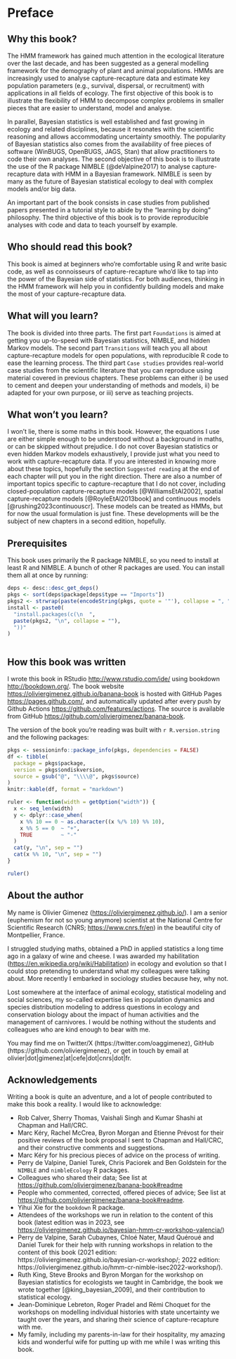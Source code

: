 # Preface {-}

## Why this book? {-}

The HMM framework has gained much attention in the ecological literature over the last decade, and has been suggested as a general modelling framework for the demography of plant and animal populations. HMMs are increasingly used to analyse capture-recapture data and estimate key population parameters (e.g., survival, dispersal, or recruitment) with applications in all fields of ecology. The first objective of this book is to illustrate the flexibility of HMM to decompose complex problems in smaller pieces that are easier to understand, model and analyse. 

In parallel, Bayesian statistics is well established and fast growing in ecology and related disciplines, because it resonates with the scientific reasoning and allows accommodating uncertainty smoothly. The popularity of Bayesian statistics also comes from the availability of free pieces of software (WinBUGS, OpenBUGS, JAGS, Stan) that allow practitioners to code their own analyses. The second objective of this book is to illustrate the use of the R package NIMBLE (@deValpine2017) to analyse capture-recapture data with HMM in a Bayesian framework. NIMBLE is seen by many as the future of Bayesian statistical ecology to deal with complex models and/or big data. 

An important part of the book consists in case studies from published papers presented in a tutorial style to abide by the “learning by doing” philosophy. The third objective of this book is to provide reproducible analyses with code and data to teach yourself by example. 

## Who should read this book? {-}

This book is aimed at beginners who're comfortable using R and write basic code, as well as connoisseurs of capture-recapture who'd like to tap into the power of the Bayesian side of statistics. For both audiences, thinking in the HMM framework will help you in confidently building models and make the most of your capture-recapture data. 

## What will you learn? {-}

The book is divided into three parts. The first part `Foundations` is aimed at getting you up-to-speed with Bayesian statistics, NIMBLE, and hidden Markov models. The second part `Transitions` will teach you all about capture-recapture models for open populations, with reproducible R code to ease the learning process. The third part `Case studies` provides real-world case studies from the scientific literature that you can reproduce using material covered in previous chapters. These problems can either i) be used to cement and deepen your understanding of methods and models, ii) be adapted for your own purpose, or iii) serve as teaching projects. 

<!-- The fifth and last chapter closes the book with take-home messages and recommendations, a list of frequently asked questions and references cited in the book. **To be amended, the book structure (and my ambitions) have changed a lot since this project has started.** -->

## What won't you learn? {-}

I won't lie, there is some maths in this book. However, the equations I use are either simple enough to be understood without a background in maths, or can be skipped without prejudice. I do not cover Bayesian statistics or even hidden Markov models exhaustively, I provide just what you need to work with capture-recapture data. If you are interested in knowing more about these topics, hopefully the section `Suggested reading` at the end of each chapter will put you in the right direction. There are also a number of important topics specific to capture-recapture that I do not cover, including closed-population capture-recapture models [@WilliamsEtAl2002], spatial capture-recapture models [@RoyleEtAl2013book] and continuous models [@rushing2023continuouscr]. These models can be treated as HMMs, but for now the usual formulation is just fine. These developments will be the subject of new chapters in a second edition, hopefully.

<!-- **There will be spatial considerations in the Case studies w/ splines and CAR. No SCR models (R. Glennie's Biometrics paper on HMMs and open pop SCR will not be easy to Bayes transform and implement in NIMBLE). No IPM. No continuous. Maybe for second edition haha.** -->

## Prerequisites {-}

This book uses primarily the R package NIMBLE, so you need to install at least R and NIMBLE. A bunch of other R packages are used. You can install them all at once by running:

```r
deps <- desc::desc_get_deps()
pkgs <- sort(deps$package[deps$type == "Imports"])
pkgs2 <- strwrap(paste(encodeString(pkgs, quote = '"'), collapse = ", "), exdent = 2)
install <- paste0(
  "install.packages(c(\n  ", 
  paste(pkgs2, "\n", collapse = ""), 
  "))"
)
```

```r
```

## How this book was written {-}

I wrote this book in RStudio <http://www.rstudio.com/ide/> using bookdown <http://bookdown.org/>. The book website <https://oliviergimenez.github.io/banana-book> is hosted with GitHub Pages <https://pages.github.com/>, and automatically updated after every push by Github Actions <https://github.com/features/actions>. The source is available from GitHub <https://github.com/oliviergimenez/banana-book>.

The version of the book you're reading was built with `r R.version.string` and the following packages:

```r
pkgs <- sessioninfo::package_info(pkgs, dependencies = FALSE)
df <- tibble(
  package = pkgs$package,
  version = pkgs$ondiskversion,
  source = gsub("@", "\\\\@", pkgs$source)
)
knitr::kable(df, format = "markdown")
```

```r
ruler <- function(width = getOption("width")) {
  x <- seq_len(width)
  y <- dplyr::case_when(
    x %% 10 == 0 ~ as.character((x %/% 10) %% 10),
    x %% 5 == 0  ~ "+",
    TRUE         ~ "-"
  )
  cat(y, "\n", sep = "")
  cat(x %% 10, "\n", sep = "")
}
```

```r
ruler()
```


## About the author {-}

My name is Olivier Gimenez (<https://oliviergimenez.github.io/>). I am a senior (euphemism for not so young anymore) scientist at the National Centre for Scientific Research (CNRS; <https://www.cnrs.fr/en>) in the beautiful city of Montpellier, France.

I struggled studying maths, obtained a PhD in applied statistics a long time ago in a galaxy of wine and cheese. I was awarded my habilitation (<https://en.wikipedia.org/wiki/Habilitation>) in ecology and evolution so that I could stop pretending to understand what my colleagues were talking about. More recently I embarked in sociology studies because hey, why not. 

Lost somewhere at the interface of animal ecology, statistical modeling and social sciences, my so-called expertise lies in population dynamics and species distribution modeling to address questions in ecology and conservation biology about the impact of human activities and the management of carnivores. I would be nothing without the students and colleagues who are kind enough to bear with me.

You may find me on Twitter/X (https://twitter.com/oaggimenez), GitHub (https://github.com/oliviergimenez), or get in touch by email at olivier|dot|gimenez|at|cefe|dot|cnrs|dot|fr.

## Acknowledgements {-}

Writing a book is quite an adventure, and a lot of people contributed to make this book a reality. I would like to acknowledge: 

+ Rob Calver, Sherry Thomas, Vaishali Singh and Kumar Shashi at Chapman and Hall/CRC.  
+ Marc Kéry, Rachel McCrea, Byron Morgan and Etienne Prévost for their positive reviews of the book proposal I sent to Chapman and Hall/CRC, and their constructive comments and suggestions.  
+ Marc Kéry for his precious pieces of advice on the process of writing.  
+ Perry de Valpine, Daniel Turek, Chris Paciorek and Ben Goldstein for the `NIMBLE` and `nimbleEcology` R packages.  
+ Colleagues who shared their data; See list at <https://github.com/oliviergimenez/banana-book#readme>
+ People who commented, corrected, offered pieces of advice; See list at <https://github.com/oliviergimenez/banana-book#readme>. 
+ Yihui Xie for the `bookdown` R package. 
+ Attendees of the workshops we run in relation to the content of this book (latest edition was in 2023, see <https://oliviergimenez.github.io/bayesian-hmm-cr-workshop-valencia/>)
+ Perry de Valpine, Sarah Cubaynes, Chloé Nater, Maud Quéroué and Daniel Turek for their help with running workshops in relation to the content of this book (2021 edition: https://oliviergimenez.github.io/bayesian-cr-workshop/; 2022 edition: https://oliviergimenez.github.io/hmm-cr-nimble-isec2022-workshop/).   
+ Ruth King, Steve Brooks and Byron Morgan for the workshop on Bayesian statistics for ecologists we taught in Cambridge, the book we wrote together [@king_bayesian_2009], and their contribution to statistical ecology.  
+ Jean-Dominique Lebreton, Roger Pradel and Rémi Choquet for the workshops on modelling individual histories with state uncertainty we taught over the years, and sharing their science of capture-recapture with me.  
+ My family, including my parents-in-law for their hospitality, my amazing kids and wonderful wife for putting up with me while I was writing this book.  
